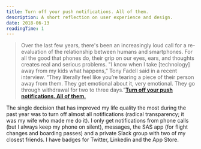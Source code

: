```yaml
---
title: Turn off your push notifications. All of them.
description: A short reflection on user experience and design.
date: 2018-06-13
readingTime: 1
---
```


>Over the last few years, there's been an increasingly loud call for a re-evaluation of the relationship between humans and smartphones. For all the good that phones do, their grip on our eyes, ears, and thoughts creates real and serious problems. "I know when I take [technology] away from my kids what happens,” Tony Fadell said in a recent interview. “They literally feel like you’re tearing a piece of their person away from them. They get emotional about it, very emotional. They go through withdrawal for two to three days.”**[Turn off your push notifications. All of them.](https://www.wired.com/story/turn-off-your-push-notifications/)**

The single decision that has improved my life quality the most during the past year was to turn off almost all notifications (radical transparency; it was my wife who made me do it). I only get notifications from phone calls (but I always keep my phone on silent), messages, the SAS app (for flight changes and boarding passes) and a private Slack group with two of my closest friends. I have badges for Twitter, Linkedin and the App Store.